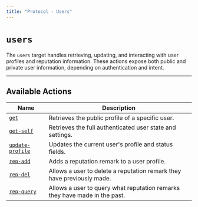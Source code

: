 ```yaml
---
title: "Protocol - Users"
---
```


# `users`

The `users` target handles retrieving, updating, and interacting with user profiles and reputation information.
These actions expose both public and private user information, depending on authentication and intent.

---

## Available Actions

| Name                                           | Description                                                                |
|------------------------------------------------|----------------------------------------------------------------------------|
| [`get`](/protocol/users/get.mdx)               | Retrieves the public profile of a specific user.                           |
| [`get-self`](/protocol/users/get-self.mdx)     | Retrieves the full authenticated user state and settings.                  |
| [`update-profile`](/protocol/users/update.mdx) | Updates the current user's profile and status fields.                      |
| [`rep-add`](/protocol/users/rep-add.mdx)       | Adds a reputation remark to a user profile.                                |
| [`rep-del`](/protocol/users/rep-del.mdx)       | Allows a user to delete a reputation remark they have previously made.     |
| [`rep-query`](/protocol/users/rep-query.mdx)   | Allows a user to query what reputation remarks they have made in the past. |
